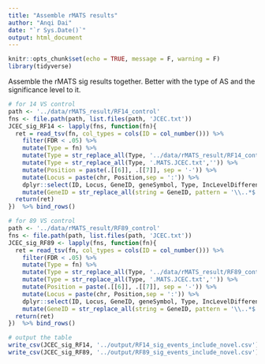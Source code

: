 ```yaml
---
title: "Assemble rMATS results"
author: "Anqi Dai"
date: "`r Sys.Date()`"
output: html_document
---
```


```r
knitr::opts_chunk$set(echo = TRUE, message = F, warning = F)
library(tidyverse)

```

Assemble the rMATS sig results together. Better with the type of AS and the significance level to it.

```r
# for 14 VS control 
path <- '../data/rMATS_result/RF14_control'
fns <- file.path(path, list.files(path, 'JCEC.txt'))
JCEC_sig_RF14 <- lapply(fns, function(fn){
  ret = read_tsv(fn, col_types = cols(ID = col_number())) %>%
    filter(FDR < .05) %>%
    mutate(Type = fn) %>%
    mutate(Type = str_replace_all(Type, '../data/rMATS_result/RF14_control/','')) %>%
    mutate(Type = str_replace_all(Type, '.MATS.JCEC.txt','')) %>%
    mutate(Position = paste(.[[6]], .[[7]], sep = '-')) %>%
    mutate(Locus = paste(chr, Position,sep = ':')) %>%
    dplyr::select(ID, Locus, GeneID, geneSymbol, Type, IncLevelDifference, FDR, IJC_SAMPLE_1, SJC_SAMPLE_1, IJC_SAMPLE_2, SJC_SAMPLE_2) %>%
    mutate(GeneID = str_replace_all(string = GeneID, pattern = '\\..*$', replacement = '')) 
  return(ret)
})  %>% bind_rows()
```

```r
# for 89 VS control
path <- '../data/rMATS_result/RF89_control'
fns <- file.path(path, list.files(path, 'JCEC.txt'))
JCEC_sig_RF89 <- lapply(fns, function(fn){
  ret = read_tsv(fn, col_types = cols(ID = col_number())) %>%
    filter(FDR < .05) %>%
    mutate(Type = fn) %>%
    mutate(Type = str_replace_all(Type, '../data/rMATS_result/RF89_control/','')) %>%
    mutate(Type = str_replace_all(Type, '.MATS.JCEC.txt','')) %>%
    mutate(Position = paste(.[[6]], .[[7]], sep = '-')) %>%
    mutate(Locus = paste(chr, Position,sep = ':')) %>%
    dplyr::select(ID, Locus, GeneID, geneSymbol, Type, IncLevelDifference, FDR, IJC_SAMPLE_1, SJC_SAMPLE_1, IJC_SAMPLE_2, SJC_SAMPLE_2) %>%
    mutate(GeneID = str_replace_all(string = GeneID, pattern = '\\..*$', replacement = '')) 
  return(ret)
})  %>% bind_rows()
```

```r
# output the table
write_csv(JCEC_sig_RF14, '../output/RF14_sig_events_include_novel.csv')
write_csv(JCEC_sig_RF89, '../output/RF89_sig_events_include_novel.csv')
```

